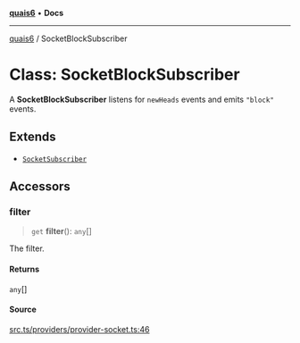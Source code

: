 [**quais6**](../README.md) • **Docs**

***

[quais6](../globals.md) / SocketBlockSubscriber

# Class: SocketBlockSubscriber

A **SocketBlockSubscriber** listens for `newHeads` events and emits
 `"block"` events.

## Extends

- [`SocketSubscriber`](SocketSubscriber.md)

## Accessors

### filter

> `get` **filter**(): `any`[]

The filter.

#### Returns

`any`[]

#### Source

[src.ts/providers/provider-socket.ts:46](https://github.com/dominant-strategies/quais-6.js/blob/aca1855329c3946c627ab7f16ac5304cea7d20c5/src.ts/providers/provider-socket.ts#L46)
